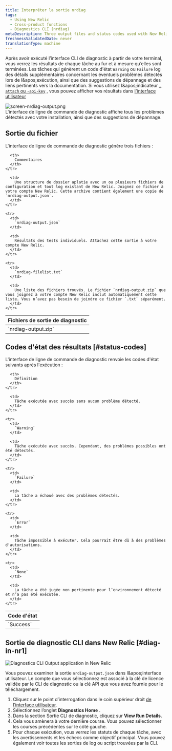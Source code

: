 ```yaml
---
title: Interpréter la sortie nrdiag
tags:
  - Using New Relic
  - Cross-product functions
  - Diagnostics CLI (nrdiag)
metaDescription: Three output files and status codes used with New Relic Diagnostics (nrdiag).
freshnessValidatedDate: never
translationType: machine
---
```


Après avoir exécuté l’interface CLI de diagnostic à partir de votre terminal, vous verrez les résultats de chaque tâche au fur et à mesure qu’elles sont terminées. Les tâches qui génèrent un code d'état `Warning` ou `Failure` log des détails supplémentaires concernant les éventuels problèmes détectés lors de l&amp;apos;exécution, ainsi que des suggestions de dépannage et des liens pertinents vers la documentation. Si vous utilisez l&amp;apos;indicateur [`-attach` ou `-api-key`](/docs/new-relic-solutions/solve-common-issues/diagnostics-cli-nrdiag/pass-command-line-options-nrdiag) , vous pouvez afficher vos résultats dans [l'interface utilisateur](/docs/using-new-relic/cross-product-functions/diagnostics-cli-nrdiag/interpret-nrdiag-output/#diag-in-nr1)

<img title="screen-nrdiag-output.png" alt="screen-nrdiag-output.png" src="/images/other_screenshot-crop_nrdiag-output.webp" />

<figcaption>
  L'interface de ligne de commande de diagnostic affiche tous les problèmes détectés avec votre installation, ainsi que des suggestions de dépannage.
</figcaption>

## Sortie du fichier

L'interface de ligne de commande de diagnostic génère trois fichiers :

<table>
  <thead>
    <tr>
      <th style={{ width: "200px" }}>
        Fichiers de sortie de diagnostic
      </th>

      <th>
        Commentaires
      </th>
    </tr>
  </thead>

  <tbody>
    <tr>
      <td>
        `nrdiag-output.zip`
      </td>

      <td>
        Une structure de dossier aplatie avec un ou plusieurs fichiers de configuration et tout log existant de New Relic. Joignez ce fichier à votre compte New Relic. Cette archive contient également une copie de `nrdiag-output.json`.
      </td>
    </tr>

    <tr>
      <td>
        `nrdiag-output.json`
      </td>

      <td>
        Résultats des tests individuels. Attachez cette sortie à votre compte New Relic.
      </td>
    </tr>

    <tr>
      <td>
        `nrdiag-filelist.txt`
      </td>

      <td>
        Une liste des fichiers trouvés. Le fichier `nrdiag-output.zip` que vous joignez à votre compte New Relic inclut automatiquement cette liste. Vous n’avez pas besoin de joindre ce fichier `.txt` séparément.
      </td>
    </tr>
  </tbody>
</table>

## Codes d'état des résultats [#status-codes]

L'interface de ligne de commande de diagnostic renvoie les codes d'état suivants après l'exécution :

<table>
  <thead>
    <tr>
      <th style={{ width: "125px" }}>
        Code d'état
      </th>

      <th>
        Définition
      </th>
    </tr>
  </thead>

  <tbody>
    <tr>
      <td>
        `Success`
      </td>

      <td>
        Tâche exécutée avec succès sans aucun problème détecté.
      </td>
    </tr>

    <tr>
      <td>
        `Warning`
      </td>

      <td>
        Tâche exécutée avec succès. Cependant, des problèmes possibles ont été détectés.
      </td>
    </tr>

    <tr>
      <td>
        `Failure`
      </td>

      <td>
        La tâche a échoué avec des problèmes détectés.
      </td>
    </tr>

    <tr>
      <td>
        `Error`
      </td>

      <td>
        Tâche impossible à exécuter. Cela pourrait être dû à des problèmes d'autorisations.
      </td>
    </tr>

    <tr>
      <td>
        `None`
      </td>

      <td>
        La tâche a été jugée non pertinente pour l’environnement détecté et n’a pas été exécutée.
      </td>
    </tr>
  </tbody>
</table>

## Sortie de diagnostic CLI dans New Relic [#diag-in-nr1]

<img title="Diagnostics CLI Output application in New Relic" alt="Diagnostics CLI Output application in New Relic" src="/images/solutions_screenshot-crop_nerdlet-diag.webp" />

Vous pouvez examiner la sortie `nrdiag-output.json` dans l&amp;apos;interface utilisateur. Le compte que vous sélectionnez est associé à la clé de licence validée par le CLI de diagnostic ou la clé API que vous avez fournie pour le téléchargement.

1. Cliquez sur le point d’interrogation dans le coin supérieur droit [de l’interface utilisateur](https://one.newrelic.com).
2. Sélectionnez l’onglet <DNT>**Diagnostics Home**</DNT> .
3. Dans la section Sortie CLI de diagnostic, cliquez sur <DNT>**View Run Details**</DNT>.
4. Cela vous amènera à votre dernière course. Vous pouvez sélectionner les courses précédentes sur le côté gauche.
5. Pour chaque exécution, vous verrez les statuts de chaque tâche, avec les avertissements et les échecs comme objectif principal. Vous pouvez également voir toutes les sorties de log ou script trouvées par la CLI.